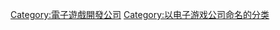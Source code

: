 {{category main}}

{{DEFAULTSORT:Valve}}
[[Category:電子遊戲開發公司|Category:電子遊戲開發公司]]
[[Category:以电子游戏公司命名的分类|Category:以电子游戏公司命名的分类]]